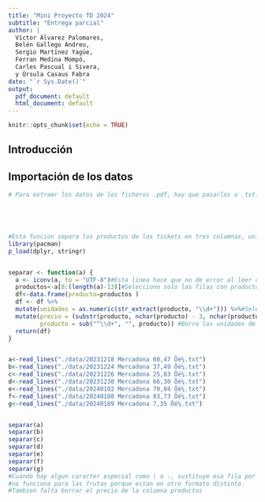 ```yaml
---
title: "Mini Proyecto TD 2024"
subtitle: "Entrega parcial"
author: |
  Víctor Álvarez Palomares,  
  Belén Gallego Andreu,  
  Sergio Martínez Yagüe,  
  Ferran Medina Mompó,  
  Carles Pascual i Sivera,  
  y Úrsula Casaus Fabra
date: "`r Sys.Date()`"
output:
  pdf_document: default
  html_document: default
---
```


```r
knitr::opts_chunk$set(echo = TRUE)
```

## Introducción



## Importación de los datos

```r
# Para extraer los datos de los ficheros .pdf, hay que pasarlos a .txt:






```

```r
#Esta funcion separa los productos de los tickets en tres columnas, unidades, producto y precio.
library(pacman)
p_load(dplyr, stringr)


separar <- function(a) {
  a <- iconv(a, to = "UTF-8")#Esta linea hace que no de error al leer caracteres especiales
  productos<-a[8:(length(a)-13)]#Selecciono solo las filas con productos y creo un df
  df<-data.frame(producto=productos )
  df <- df %>%
  mutate(unidades = as.numeric(str_extract(producto, "\\d+"))) %>%#Selecciono el numero de unidades y hago una columna
  mutate(precio = (substr(producto, nchar(producto) - 3, nchar(producto))),#Selecciono el precio y hago una columna
         producto = sub("^\\d+", "", producto)) #Borro las unidades de la columna original
  return(df)
}


a<-read_lines("./data/20231218 Mercadona 60,47 Ôé¼.txt")
b<-read_lines("./data/20231224 Mercadona 37,49 Ôé¼.txt")
c<-read_lines("./data/20231226 Mercadona 25,83 Ôé¼.txt")
d<-read_lines("./data/20231230 Mercadona 66,30 Ôé¼.txt")
e<-read_lines("./data/20240102 Mercadona 70,04 Ôé¼.txt")
f<-read_lines("./data/20240108 Mercadona 83,73 Ôé¼.txt")
g<-read_lines("./data/20240109 Mercadona 7,35 Ôé¼.txt")


separar(a)
separar(b)
separar(c)
separar(d)
separar(e)
separar(f)
separar(g)
#Cuando hay algun caracter especial como \ o -, sustituye esa fila por NAs, ademas 
#no funciona para las frutas porque estan en otro formato distinto.
#Tambien falta borrar el precio de la columna productos


```

